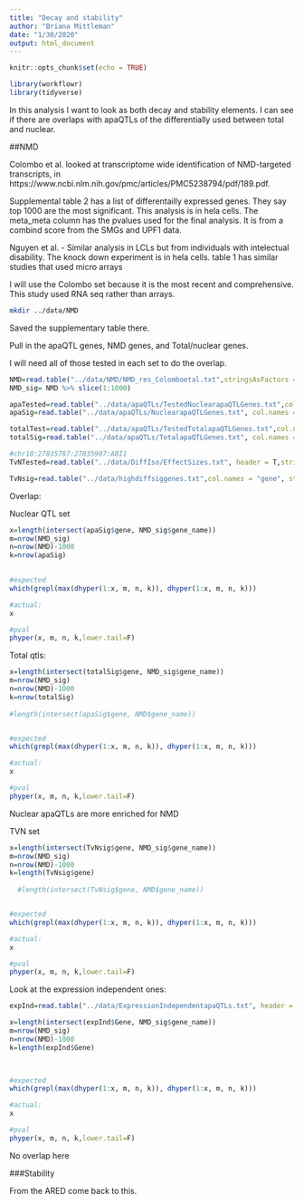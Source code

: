 ```yaml
---
title: "Decay and stability"
author: "Briana Mittleman"
date: "1/30/2020"
output: html_document
---
```


```r
knitr::opts_chunk$set(echo = TRUE)
```


```r
library(workflowr)
library(tidyverse)
```

In this analysis I want to look as both decay and stability elements. I can see if there are overlaps with apaQTLs of the differentially used between total and nuclear.  

##NMD  

Colombo et al. looked at transcriptome wide identification of NMD-targeted transcripts, in https://www.ncbi.nlm.nih.gov/pmc/articles/PMC5238794/pdf/189.pdf.  

Supplemental table 2 has a list of differentailly expressed genes. They say top 1000 are the most significant. This analysis is in hela cells. The meta_meta column has the pvalues used for the final analysis. It is from a combind score from the SMGs and UPF1 data.  


Nguyen et al. - Similar analysis in LCLs but from individuals with intelectual disability. The knock down experiment is in hela cells. table 1 has similar studies that used micro arrays    


I will use the Colombo set because it is the most recent and comprehensive. This study used RNA seq rather than arrays. 

```bash
mkdir ../data/NMD
```
Saved the supplementary table there.

Pull in the apaQTL genes, NMD genes, and Total/nuclear genes. 

I will need all of those tested in each set to do the overlap.  

```r
NMD=read.table("../data/NMD/NMD_res_Colomboetal.txt",stringsAsFactors = F, header = T) 
NMD_sig= NMD %>% slice(1:1000)
```

```r
apaTested=read.table("../data/apaQTLs/TestedNuclearapaQTLGenes.txt",col.names = c('gene'),stringsAsFactors = F)
apaSig=read.table("../data/apaQTLs/NuclearapaQTLGenes.txt", col.names = c("gene"),stringsAsFactors = F) 

totalTest=read.table("../data/apaQTLs/TestedTotalapaQTLGenes.txt",col.names = c('gene'),stringsAsFactors = F)
totalSig=read.table("../data/apaQTLs/TotalapaQTLGenes.txt", col.names = c("gene"),stringsAsFactors = F) 
```

```r
#chr10:27035787:27035907:ABI1  
TvNTested=read.table("../data/DiffIso/EffectSizes.txt", header = T,stringsAsFactors = F) %>% separate(intron, into = c("chr", "start","end", "gene"),sep=":")

TvNsig=read.table("../data/highdiffsiggenes.txt",col.names = "gene", stringsAsFactors = F)
```

Overlap:  

Nuclear  QTL set 
```r
x=length(intersect(apaSig$gene, NMD_sig$gene_name))
m=nrow(NMD_sig) 
n=nrow(NMD)-1000
k=nrow(apaSig)
  

#expected
which(grepl(max(dhyper(1:x, m, n, k)), dhyper(1:x, m, n, k)))  

#actual:
x

#pval
phyper(x, m, n, k,lower.tail=F)
```

Total qtls:  

```r
x=length(intersect(totalSig$gene, NMD_sig$gene_name))
m=nrow(NMD_sig) 
n=nrow(NMD)-1000
k=nrow(totalSig)
  
#length(intersect(apaSig$gene, NMD$gene_name))


#expected
which(grepl(max(dhyper(1:x, m, n, k)), dhyper(1:x, m, n, k)))  

#actual:
x

#pval
phyper(x, m, n, k,lower.tail=F)
```
Nuclear apaQTLs are more enriched for NMD

TVN set 
```r
x=length(intersect(TvNsig$gene, NMD_sig$gene_name))
m=nrow(NMD_sig) 
n=nrow(NMD)-1000
k=length(TvNsig$gene)
  
  #length(intersect(TvNsig$gene, NMD$gene_name))


#expected
which(grepl(max(dhyper(1:x, m, n, k)), dhyper(1:x, m, n, k)))  

#actual:
x

#pval
phyper(x, m, n, k,lower.tail=F)
```

Look at the expression independent ones: 

```r
expInd=read.table("../data/ExpressionIndependentapaQTLs.txt", header = T, stringsAsFactors = F) %>% dplyr::select(Gene) %>% unique()

x=length(intersect(expInd$Gene, NMD_sig$gene_name))
m=nrow(NMD_sig) 
n=nrow(NMD)-1000
k=length(expInd$Gene)
  


#expected
which(grepl(max(dhyper(1:x, m, n, k)), dhyper(1:x, m, n, k)))  

#actual:
x

#pval
phyper(x, m, n, k,lower.tail=F)

```
No overlap here 

###Stability  

From the ARED come back to this.  

